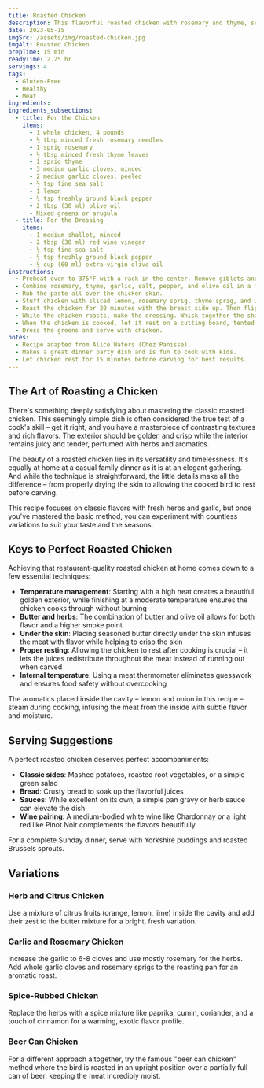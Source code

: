 ```yaml
---
title: Roasted Chicken
description: This flavorful roasted chicken with rosemary and thyme, served with a simple salad, is adapted from Alice Waters (Chez Panisse). Makes a great dinner party and is fun to cook with kids.
date: 2023-05-15
imgSrc: /assets/img/roasted-chicken.jpg
imgAlt: Roasted Chicken
prepTime: 15 min
readyTime: 2.25 hr
servings: 4
tags:
  - Gluten-Free
  - Healthy
  - Meat
ingredients:
ingredients_subsections:
  - title: For the Chicken
    items:
      - 1 whole chicken, 4 pounds
      - ½ tbsp minced fresh rosemary needles
      - 1 sprig rosemary
      - ½ tbsp minced fresh thyme leaves
      - 1 sprig thyme
      - 3 medium garlic cloves, minced
      - 2 medium garlic cloves, peeled
      - ½ tsp fine sea salt
      - 1 lemon
      - ¼ tsp freshly ground black pepper
      - 2 tbsp (30 ml) olive oil
      - Mixed greens or arugula
  - title: For the Dressing
    items:
      - 1 medium shallot, minced
      - 2 tbsp (30 ml) red wine vinegar
      - ¼ tsp fine sea salt
      - ¼ tsp freshly ground black pepper
      - ¼ cup (60 ml) extra-virgin olive oil
instructions:
  - Preheat oven to 375°F with a rack in the center. Remove giblets and pat chicken dry with paper towels. Set the chicken on a rack in a large roasting pan, breast side up.
  - Combine rosemary, thyme, garlic, salt, pepper, and olive oil in a mortar, and smash it all into a paste with the pestle.
  - Rub the paste all over the chicken skin.
  - Stuff chicken with sliced lemon, rosemary sprig, thyme sprig, and whole garlic.
  - Roast the chicken for 20 minutes with the breast side up. Then flip it and cook 20 minutes more, breast side down. Turn it over again and cook for an additional 40 minutes, breast side up. Remove the chicken from the oven when the juices run clear and a thermometer inserted into the thickest part of the thigh reads 165° F.
  - While the chicken roasts, make the dressing. Whisk together the shallot, vinegar, salt, and pepper and let sit for a few minutes. Then whisk in the olive oil in a slow stream to emulsify.
  - When the chicken is cooked, let it rest on a cutting board, tented with foil, for 15 minutes.
  - Dress the greens and serve with chicken.
notes:
  - Recipe adapted from Alice Waters (Chez Panisse).
  - Makes a great dinner party dish and is fun to cook with kids.
  - Let chicken rest for 15 minutes before carving for best results.
---
```


## The Art of Roasting a Chicken

There's something deeply satisfying about mastering the classic roasted chicken. This seemingly simple dish is often considered the true test of a cook's skill – get it right, and you have a masterpiece of contrasting textures and rich flavors. The exterior should be golden and crisp while the interior remains juicy and tender, perfumed with herbs and aromatics.

The beauty of a roasted chicken lies in its versatility and timelessness. It's equally at home at a casual family dinner as it is at an elegant gathering. And while the technique is straightforward, the little details make all the difference – from properly drying the skin to allowing the cooked bird to rest before carving.

This recipe focuses on classic flavors with fresh herbs and garlic, but once you've mastered the basic method, you can experiment with countless variations to suit your taste and the seasons.

## Keys to Perfect Roasted Chicken

Achieving that restaurant-quality roasted chicken at home comes down to a few essential techniques:

- **Temperature management**: Starting with a high heat creates a beautiful golden exterior, while finishing at a moderate temperature ensures the chicken cooks through without burning
- **Butter and herbs**: The combination of butter and olive oil allows for both flavor and a higher smoke point
- **Under the skin**: Placing seasoned butter directly under the skin infuses the meat with flavor while helping to crisp the skin
- **Proper resting**: Allowing the chicken to rest after cooking is crucial – it lets the juices redistribute throughout the meat instead of running out when carved
- **Internal temperature**: Using a meat thermometer eliminates guesswork and ensures food safety without overcooking

The aromatics placed inside the cavity – lemon and onion in this recipe – steam during cooking, infusing the meat from the inside with subtle flavor and moisture.

## Serving Suggestions

A perfect roasted chicken deserves perfect accompaniments:

- **Classic sides**: Mashed potatoes, roasted root vegetables, or a simple green salad
- **Bread**: Crusty bread to soak up the flavorful juices
- **Sauces**: While excellent on its own, a simple pan gravy or herb sauce can elevate the dish
- **Wine pairing**: A medium-bodied white wine like Chardonnay or a light red like Pinot Noir complements the flavors beautifully

For a complete Sunday dinner, serve with Yorkshire puddings and roasted Brussels sprouts.

## Variations

### Herb and Citrus Chicken
Use a mixture of citrus fruits (orange, lemon, lime) inside the cavity and add their zest to the butter mixture for a bright, fresh variation.

### Garlic and Rosemary Chicken
Increase the garlic to 6-8 cloves and use mostly rosemary for the herbs. Add whole garlic cloves and rosemary sprigs to the roasting pan for an aromatic roast.

### Spice-Rubbed Chicken
Replace the herbs with a spice mixture like paprika, cumin, coriander, and a touch of cinnamon for a warming, exotic flavor profile.

### Beer Can Chicken
For a different approach altogether, try the famous "beer can chicken" method where the bird is roasted in an upright position over a partially full can of beer, keeping the meat incredibly moist.